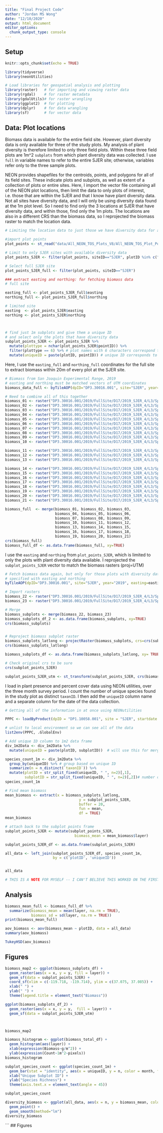 ```yaml
---
title: "Final Project Code"
author: "Jordan MS Wong"
date: "12/10/2020"
output: html_document
editor_options: 
  chunk_output_type: console
---
```


## Setup 

```r
knitr::opts_chunk$set(echo = TRUE)

library(tidyverse)
library(neonUtilities)

# Load libraries for geospatial analysis and plotting 
library(raster)   # for importing and viewing raster data
library(rgdal)    # for raster metadata
library(gdalUtils)# for raster wrangling
library(ggplot2)  # for plotting
library(dplyr)    # for data wrangling
library(sf)       # for vector data
```

## Data: Plot locations

  Biomass data is available for the entire field site. However, plant diversity data is only available for three of the study plots. My analysis of plant diversity is therefore limited to only three field plots. Within these three field plots are 1m^2 `subplots` from which plant diversity data was collected. I use `full` in variable names to refer to the entire SJER site; otherwise, variables refer only to the three sample plots. 

  NEON provides shapefiles for the centroids, points, and polygons for all of its field sites. These indicate plots and subplots, as well as extent of a collection of plots or entire sites. Here, I import the vector file containing all of the NEON plot locations, then limit the data to only plots of interest, i.e. those that are within the SJER and that I know have plant diversity data. Not all sites have diversity data, and I will only be using diversity data found at the 1m plot level. So I need to find only the 3 locations at SJER that have diversity data, and within those, find only the 1m plots. The locations are also in a different CRS than the biomass data, so I reprojected the biomass raster to match the location data. 
```r
# Limiting the location data to just those we have diversity data for as well

#import plot points
plot_points <- st_read("data/All_NEON_TOS_Plots_V8/All_NEON_TOS_Plot_Points_V8.shp") # all of the plot points at all of the NEON sites

# Limit to only SJER sites with available diversity data
plot_points_SJER <- filter(plot_points, siteID=="SJER", plotID %in% c("SJER_016", "SJER_012", "SJER_022")) # These are the plots we have diversity data for

# Select full SJER site
plot_points_SJER_full <- filter(plot_points, siteID=="SJER")

### extract easting and northing: for fetching biomass data 
# full site

easting_full <- plot_points_SJER_full$easting
northing_full <- plot_points_SJER_full$northing

# limited site
easting  <- plot_points_SJER$easting
northing <- plot_points_SJER$northing



# find just 1m subplots and give them a unique ID 
# and select only the plots that have diversity data
subplot_points_SJER <- plot_points_SJER %>%
  mutate(plottype = nchar(plot_points_SJER$pointID)) %>% 
  filter(plottype == 6) %>% # plot names with 6 characters correspond to 1m plots
  mutate(uniqueID = paste(plotID, pointID)) # unique ID corresponds to both point and plot 

```
Here, I use the `easting_full` and `northing_full` coordinates for the full site to extract biomass within 20m of every plot at the SJER site. 
```r
# Biomass from San Joaquin Experimental Range, 2019
# easting and northing must be matched vectors of UTM coordinates
biomass_data_full <- byTileAOP(dpID="DP3.30016.001", site="SJER", year="2019", easting=easting_full, northing=northing_full, buffer=20, check.size = F)

# Need to combine all of this together
biomass_01 <- raster("DP3.30016.001/2019/FullSite/D17/2019_SJER_4/L3/Spectrometer/Biomass/NEON_D17_SJER_DP3_258000_4110000_Biomass.tif")
biomass_02 <- raster("DP3.30016.001/2019/FullSite/D17/2019_SJER_4/L3/Spectrometer/Biomass/NEON_D17_SJER_DP3_258000_4109000_Biomass.tif")
biomass_03 <- raster("DP3.30016.001/2019/FullSite/D17/2019_SJER_4/L3/Spectrometer/Biomass/NEON_D17_SJER_DP3_258000_4107000_Biomass.tif")
biomass_04 <- raster("DP3.30016.001/2019/FullSite/D17/2019_SJER_4/L3/Spectrometer/Biomass/NEON_D17_SJER_DP3_258000_4106000_Biomass.tif")
biomass_05 <- raster("DP3.30016.001/2019/FullSite/D17/2019_SJER_4/L3/Spectrometer/Biomass/NEON_D17_SJER_DP3_257000_4111000_Biomass.tif")
biomass_06 <- raster("DP3.30016.001/2019/FullSite/D17/2019_SJER_4/L3/Spectrometer/Biomass/NEON_D17_SJER_DP3_257000_4110000_Biomass.tif")
biomass_07 <- raster("DP3.30016.001/2019/FullSite/D17/2019_SJER_4/L3/Spectrometer/Biomass/NEON_D17_SJER_DP3_257000_4109000_Biomass.tif")
biomass_08 <- raster("DP3.30016.001/2019/FullSite/D17/2019_SJER_4/L3/Spectrometer/Biomass/NEON_D17_SJER_DP3_257000_4108000_Biomass.tif")
biomass_09 <- raster("DP3.30016.001/2019/FullSite/D17/2019_SJER_4/L3/Spectrometer/Biomass/NEON_D17_SJER_DP3_257000_4107000_Biomass.tif")
biomass_10 <- raster("DP3.30016.001/2019/FullSite/D17/2019_SJER_4/L3/Spectrometer/Biomass/NEON_D17_SJER_DP3_256000_4112000_Biomass.tif")

biomass_11 <- raster("DP3.30016.001/2019/FullSite/D17/2019_SJER_4/L3/Spectrometer/Biomass/NEON_D17_SJER_DP3_256000_4111000_Biomass.tif")
biomass_12 <- raster("DP3.30016.001/2019/FullSite/D17/2019_SJER_4/L3/Spectrometer/Biomass/NEON_D17_SJER_DP3_256000_4110000_Biomass.tif")
biomass_13 <- raster("DP3.30016.001/2019/FullSite/D17/2019_SJER_4/L3/Spectrometer/Biomass/NEON_D17_SJER_DP3_256000_4109000_Biomass.tif")

biomass_14 <- raster("DP3.30016.001/2019/FullSite/D17/2019_SJER_4/L3/Spectrometer/Biomass/NEON_D17_SJER_DP3_256000_4108000_Biomass.tif")
biomass_15 <- raster("DP3.30016.001/2019/FullSite/D17/2019_SJER_4/L3/Spectrometer/Biomass/NEON_D17_SJER_DP3_256000_4107000_Biomass.tif")
biomass_16 <- raster("DP3.30016.001/2019/FullSite/D17/2019_SJER_4/L3/Spectrometer/Biomass/NEON_D17_SJER_DP3_255000_4112000_Biomass.tif")
biomass_17 <- raster("DP3.30016.001/2019/FullSite/D17/2019_SJER_4/L3/Spectrometer/Biomass/NEON_D17_SJER_DP3_255000_4111000_Biomass.tif")
biomass_18 <- raster("DP3.30016.001/2019/FullSite/D17/2019_SJER_4/L3/Spectrometer/Biomass/NEON_D17_SJER_DP3_255000_4110000_Biomass.tif")
biomass_19 <- raster("DP3.30016.001/2019/FullSite/D17/2019_SJER_4/L3/Spectrometer/Biomass/NEON_D17_SJER_DP3_255000_4109000_Biomass.tif")
biomass_20 <- raster("DP3.30016.001/2019/FullSite/D17/2019_SJER_4/L3/Spectrometer/Biomass/NEON_D17_SJER_DP3_254000_4112000_Biomass.tif")
biomass_21 <- raster("DP3.30016.001/2019/FullSite/D17/2019_SJER_4/L3/Spectrometer/Biomass/NEON_D17_SJER_DP3_254000_4110000_Biomass.tif")

biomass_full  <- merge(biomass_01, biomass_02, biomass_03,
                       biomass_04, biomass_05, biomass_06,
                       biomass_07, biomass_08, biomass_09,
                       biomass_10, biomass_11, biomass_12,
                       biomass_13, biomass_14, biomass_15,
                       biomass_16, biomass_17, biomass_18,
                       biomass_19, biomass_20, biomass_21)
crs(biomass_full)
biomass_full_df <- as.data.frame(biomass_full, xy=TRUE)


```

I use the `easting` and `northing` from `plot_points_SJER`, which is limited to only the plots with plant diversity data available.
I reprojected the `subplot_points_SJER` vector to match the biomass rasters (proj=UTM)
```r
# Fetch biomass data again, but only for those plots with diversity data available
# specified with easting and northing
byTileAOP(dpID="DP3.30016.001", site="SJER", year="2019", easting=easting, northing=northing, buffer=20, check.size = F)

# Import rasters
biomass_22 <- raster("DP3.30016.001/2019/FullSite/D17/2019_SJER_4/L3/Spectrometer/Biomass/NEON_D17_SJER_DP3_258000_4107000_Biomass.tif")
biomass_23 <- raster("DP3.30016.001/2019/FullSite/D17/2019_SJER_4/L3/Spectrometer/Biomass/NEON_D17_SJER_DP3_258000_4106000_Biomass.tif")

# Merge
biomass_subplots <- merge(biomass_22, biomass_23)
biomass_subplots_df_2 <- as.data.frame(biomass_subplots, xy=TRUE)
crs(biomass_subplots)


# Reproject biomass subplot raster
biomass_subplots_latlong <- projectRaster(biomass_subplots, crs=crs(subplot_points_SJER))
crs(biomass_subplots_latlong)

biomass_subplots_df <- as.data.frame(biomass_subplots_latlong, xy= TRUE)

# Check original crs to be sure
crs(subplot_points_SJER)

subplot_points_SJER_utm <- st_transform(subplot_points_SJER, crs(biomass_subplots))


```


I load in plant presence and percent cover data using NEON utilities, over the three month survey period. I count the number of unique species found in the study plot as distinct `taxonID`. I then add the `uniqueID` column name and a separate column for the date of the data collection. 
```r
# Getting all of the information in at once using NEONutilities

PPPC <- loadByProduct(dpID = "DP1.10058.001", site = "SJER", startdate = "2019-03", enddate = "2019-03", check.size = F)

# unlist to local environment so we can see all of the data
list2env(PPPC, .GlobalEnv)

# Add unique ID column to 1m2 data frame
div_1m2Data <- div_1m2Data %>%
  mutate(uniqueID = paste(plotID, subplotID))  # will use this for merge later

species_count_1m <- div_1m2Data %>% 
  group_by(uniqueID) %>% # group based on unique ID
  summarize(n = n_distinct(`taxonID`)) %>%
  mutate(plotID = str_split_fixed(uniqueID, " ", n=2)[,1],
         subplotID = str_split_fixed(uniqueID, " ", n=2)[,2])# number of different species 
species_count_1m


```


```r
# Find mean biomass 
mean_biomass <- extract(x = biomass_subplots_latlong,
                                  y = subplot_points_SJER,
                                  buffer = 20,
                                  fun = mean, 
                                  df = TRUE)
mean_biomass

# attach back to the subplot points frame 
subplot_points_SJER <- mutate(subplot_points_SJER,
                                biomass_mean = mean_biomass$layer)

subplot_points_SJER_df <- as.data.frame(subplot_points_SJER)
```


```r
all_data <- left_join(subplot_points_SJER_df, species_count_1m,
                      by = c('plotID', 'uniqueID'))


all_data

# THIS IS A NOTE FOR MYSELF -- I CAN'T BELIEVE THIS WORKED ON THE FIRST TRY!!!
```

## Analysis
```r
biomass_mean_full <- biomass_full_df %>%
  summarize(biomass_mean = mean(layer, na.rm = TRUE),
            biomass_sd = sd(layer, na.rm = TRUE))
print(biomass_mean_full)

```

```r
aov_biomass <- aov(biomass_mean ~ plotID, data = all_data)
summary(aov_biomass)

TukeyHSD(aov_biomass)
```

## Figures
```r

biomass_map2 <- ggplot(biomass_subplots_df) +
  geom_raster(aes(x = x, y = y, fill = layer)) +
  geom_sf(data = subplot_points_SJER) +
  coord_sf(xlim = c(-119.718, -119.714), ylim = c(37.075, 37.085)) +
  xlab(" ") +
  ylab(" ") +
  theme(legend.title = element_text("Biomass"))

ggplot(biomass_subplots_df_2) +
  geom_raster(aes(x = x, y = y,  fill = layer)) +
  geom_sf(data = subplot_points_SJER_utm)



biomass_map2
```




```r
biomass_histogram <- ggplot(biomass_total_df) +
  geom_histogram(aes(layer)) +
  xlab(expression(Biomass~g/m^2)) +
  ylab(expression(Count~1m^2~pixels))
biomass_histogram
```

```r

subplot_species_count <- ggplot(species_count_1m) +
  geom_bar(stat = "identity", aes(x = uniqueID, y = n, color = month, fill = month)) +
  xlab("Unique Subplot ID") +
  ylab("Species Richness") +
  theme(axis.text.x = element_text(angle = 45))

subplot_species_count
```




```r
diversity_biomass <- ggplot(all_data, aes(x = n, y = biomass_mean, color = plotID)) +
  geom_point() +
  geom_smooth(method="lm")
diversity_biomass

```
```
## Figures 

